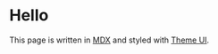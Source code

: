 

# Hello

This page is written in [MDX][] and styled with [Theme UI][].

[theme ui]: https://theme-ui.com/
[mdx]: https://mdxjs.com
